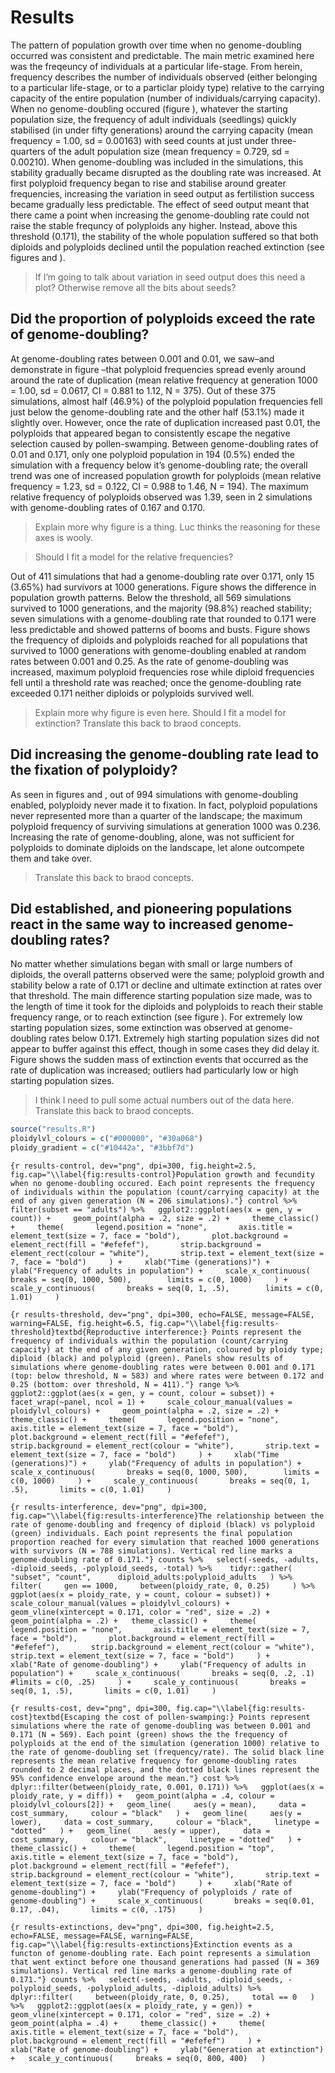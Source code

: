 # Results {#results}

The pattern of population growth over time when no genome-doubling occurred was consistent and predictable. The main metric examined here was the freqeuncy of individuals at a particular life-stage. From herein, frequency describes the number of individuals observed (either belonging to a particular life-stage, or to a particlar ploidy type) relative to the carrying capacity of the entire population (number of individuals/carrying capacity). When no genome-doubling occured (figure \ref{fig:results-control}), whatever the starting population size, the frequency of adult individuals (seedlings) quickly stabilised (in under fifty generations) around the carrying capacity (mean frequency = 1.00, sd = 0.00163) with seed counts at just under three-quarters of the adult population size (mean frequency = 0.729, sd = 0.00210). When genome-doubling was included in the simulations, this stability gradually became disrupted as the doubling rate was increased. At first polyploid frequency began to rise and stabilise around greater frequencies, increasing the variation in seed output as fertilistion success became gradually less predictable. The effect of seed output meant that there came a point when increasing the genome-doubling rate could not raise the stable frequncy of polyploids any higher. Instead, above this threshold (0.171), the stability of the whole population suffered so that both diploids and polyploids declined until the population reached extinction (see figures \ref{fig:results-threshold} and \ref{fig:results-interference}).

>If I'm going to talk about variation in seed output does this need a plot? Otherwise remove all the bits about seeds?

## Did the proportion of polyploids exceed the rate of genome-doubling?

At genome-doubling rates between 0.001 and 0.01, we saw--and demonstrate in figure \ref{fig:results-cost}--that polyploid frequencies spread evenly around around the rate of duplication (mean relative frequency at generation 1000 = 1.00, sd = 0.0617, CI = 0.881 to 1.12, N = 375). Out of these 375 simulations, almost half (46.9%) of the polyploid population frequencies fell just below the genome-doubling rate and the other half (53.1%) made it slightly over. However, once the rate of duplication increased past 0.01, the polyploids that appeared began to consistently escape the negative selection caused by pollen-swamping. Between genome-doubling rates of 0.01 and 0.171, only one polyploid population in 194 (0.5%) ended the simulation with a frequency below it's genome-doubling rate; the overall trend was one of increased population growth for polyploids (mean relative frequency = 1.23, sd = 0.122, CI = 0.988 to 1.46, N = 194). The maximum relative frequency of polyploids observed was 1.39, seen in 2 simulations with genome-doubling rates of 0.167 and 0.170.


>Explain more why figure \ref{fig:results-cost} is a thing. Luc thinks the reasoning for these axes is wooly.

>Should I fit a model for the relative frequencies?

Out of 411 simulations that had a genome-doubling rate over 0.171, only 15 (3.65%) had survivors at 1000 generations. Figure \ref{fig:results-threshold} shows the difference in population growth patterns. Below the threshold, all 569 simulations survived to 1000 generations, and the majority (98.8%) reached stability; seven simulations with a genome-doubling rate that rounded to 0.171 were less predictable and showed patterns of booms and busts. Figure \ref{fig:results-interference} shows the frequency of diploids and polyploids reached for all populations that survived to 1000 generations with genome-doubling enabled at random rates between 0.001 and 0.25. As the rate of genome-doubling was increased, maximum polyploid frequencies rose while diploid frequencies fell until a threshold rate was reached; once the genome-doubling rate exceeded 0.171 neither diploids or polyploids survived well. 

>Explain more why figure \ref{fig:results-threshold} is even here.
>Should I fit a model for extinction?
>Translate this back to braod concepts.

## Did increasing the genome-doubling rate lead to the fixation of polyploidy?

As seen in figures \ref{fig:results-interference} and \ref{fig:results-threshold}, out of 994 simulations with genome-doubling enabled, polyploidy never made it to fixation. In fact, polyploid populations never represented more than a quarter of the landscape; the maximum polyploid frequency of surviving simulations at generation 1000 was 0.236. Increasing the rate of genome-doubling, alone, was not sufficient for polyploids to dominate diploids on the landscape, let alone outcompete them and take over. 

>Translate this back to braod concepts.

## Did established, and pioneering populations react in the same way to increased genome-doubling rates?

No matter whether simulations began with small or large numbers of diploids, the overall patterns observed were the same; polyploid growth and stability below a rate of 0.171 or decline and ultimate extinction at rates over that threshold. The main difference starting population size made, was to the length of time it took for the diploids and polyploids to reach their stable frequency range, or to reach extinction (see figure \ref{fig:results-threshold}). For extremely low starting population sizes, some extinction was observed at genome-doubling rates below 0.171. Extremely high starting population sizes did not appear to buffer against this effect, though in some cases they did delay it. Figure \ref{fig:results-extinctions} shows the sudden mass of extinction events that occurred as the rate of duplication was increased; outliers had particularly low or high starting population sizes.

>I think I need to pull some actual numbers out of the data here.
>Translate this back to braod concepts.

```r
source("results.R")
ploidylvl_colours = c("#000000", "#30a068")
ploidy_gradient = c("#10442a", "#3bbf7d")
```

```{r results-control, dev="png", dpi=300, fig.height=2.5, fig.cap="\\label{fig:results-control}Population growth and fecundity when no genome-doubling occured. Each point represents the frequency of individuals within the population (count/carrying capacity) at the end of any given generation (N = 206 simulations)."}
control %>%
  filter(subset == "adults") %>%
  ggplot2::ggplot(aes(x = gen, y = count)) +
    geom_point(alpha = .2, size = .2) +
    theme_classic() +
    theme(
      legend.position = "none",
      axis.title = element_text(size = 7, face = "bold"),
      plot.background = element_rect(fill = "#efefef"),
      strip.background = element_rect(colour = "white"),
      strip.text = element_text(size = 7, face = "bold")
    ) +
    xlab("Time (generations)") +
    ylab("Frequency of adults in population") +
    scale_x_continuous(
      breaks = seq(0, 1000, 500), 
      limits = c(0, 1000)
    ) +
    scale_y_continuous(
      breaks = seq(0, 1, .5), 
      limits = c(0, 1.01)
    )
```

```{r results-threshold, dev="png", dpi=300, echo=FALSE, message=FALSE, warning=FALSE, fig.height=6.5, fig.cap="\\label{fig:results-threshold}textbd{Reproductive interference:} Points represent the frequency of individuals within the population (count/carrying capacity) at the end of any given generation, coloured by ploidy type; diploid (black) and polyploid (green). Panels show results of simulations where genome-doubling rates were between 0.001 and 0.171 (top: below threshold, N = 583) and where rates were between 0.172 and 0.25 (bottom: over threshold, N = 411)."}
range %>%
  ggplot2::ggplot(aes(x = gen, y = count, colour = subset)) +
    facet_wrap(~panel, ncol = 1) +
    scale_colour_manual(values = ploidylvl_colours) +
    geom_point(alpha = .2, size = .2) +
    theme_classic() +
    theme(
      legend.position = "none",
      axis.title = element_text(size = 7, face = "bold"),
      plot.background = element_rect(fill = "#efefef"),
      strip.background = element_rect(colour = "white"),
      strip.text = element_text(size = 7, face = "bold")
    ) +
    xlab("Time (generations)") +
    ylab("Frequency of adults in population") +
    scale_x_continuous(
      breaks = seq(0, 1000, 500), 
      limits = c(0, 1000)
    ) +
    scale_y_continuous(
      breaks = seq(0, 1, .5),
      limits = c(0, 1.01)
    )
```

```{r results-interference, dev="png", dpi=300, fig.cap="\\label{fig:results-interference}The relationship between the rate of genome-doubling and freqency of diploid (black) vs polyploid (green) individuals. Each point represents the final population proportion reached for every simulation that reached 1000 generations with survivors (N = 788 simulations). Vertical red line marks a genome-doubling rate of 0.171."}
counts %>%
  select(-seeds, -adults, -diploid_seeds, -polyploid_seeds, -total) %>% 
  tidyr::gather(
    "subset", "count", 
    diploid_adults:polyploid_adults
  ) %>%
  filter(
    gen == 1000,
    between(ploidy_rate, 0, 0.25)  
  ) %>%
  ggplot(aes(x = ploidy_rate, y = count, colour = subset)) +
  scale_colour_manual(values = ploidylvl_colours) +
  geom_vline(xintercept = 0.171, color = "red", size = .2) +
  geom_point(alpha = .2) +
  theme_classic() +
    theme(
      legend.position = "none",
      axis.title = element_text(size = 7, face = "bold"),
      plot.background = element_rect(fill = "#efefef"),
      strip.background = element_rect(colour = "white"),
      strip.text = element_text(size = 7, face = "bold")
    ) +
    xlab("Rate of genome-doubling") +
    ylab("Frequency of adults in population") +
    scale_x_continuous(
      breaks = seq(0, .2, .1)
      #limits = c(0, .25)
    ) +
    scale_y_continuous(
      breaks = seq(0, 1, .5),
      limits = c(0, 1.01)
    )
```


```{r results-cost, dev="png", dpi=300, fig.cap="\\label{fig:results-cost}textbd{Escaping the cost of pollen-swamping:} Points represent simulations where the rate of genome-doubling was between 0.001 and 0.171 (N = 569). Each point (green) shows the the frequency of polyploids at the end of the simulation (generation 1000) relative to the rate of genome-doubling set (frequency/rate). The solid black line represents the mean relative frequency for genome-doubling rates rounded to 2 decimal places, and the dotted black lines represent the 95% confidence envelope around the mean."}
cost %>%
  dplyr::filter(between(ploidy_rate, 0.001, 0.171)) %>%
  ggplot(aes(x = ploidy_rate, y = diff)) +
  geom_point(alpha = .4, colour = ploidylvl_colours[2]) +
  geom_line(
    aes(y = mean),
    data = cost_summary,
    colour = "black"
  ) +
  geom_line(
    aes(y = lower),
    data = cost_summary,
    colour = "black",
    linetype = "dotted"
  ) +
  geom_line(
    aes(y = upper),
    data = cost_summary,
    colour = "black",
    linetype = "dotted"
  ) +
  theme_classic() +
    theme(
      legend.position = "top",
      axis.title = element_text(size = 7, face = "bold"),
      plot.background = element_rect(fill = "#efefef"),
      strip.background = element_rect(colour = "white"),
      strip.text = element_text(size = 7, face = "bold")
    ) +
    xlab("Rate of genome-doubling") +
    ylab("Frequency of polyploids / rate of genome-doubling") +
    scale_x_continuous(
      breaks = seq(0.01, 0.17, .04),
      limits = c(0, .175)
    ) 
```

```{r results-extinctions, dev="png", dpi=300, fig.height=2.5, echo=FALSE, message=FALSE, warning=FALSE, fig.cap="\\label{fig:results-extinctions}Extinction events as a functon of genome-doubling rate. Each point represents a simulation that went extinct before one thousand generations had passed (N = 369 simulations). Vertical red line marks a genome-doubling rate of 0.171."}
counts %>%
  select(-seeds, -adults, -diploid_seeds, -polyploid_seeds, -polyploid_adults, -diploid_adults) %>%
  dplyr::filter(
    between(ploidy_rate, 0, 0.25),
    total == 0
  ) %>%
  ggplot2::ggplot(aes(x = ploidy_rate, y = gen)) +
    geom_vline(xintercept = 0.171, color = "red", size = .2) +
    geom_point(alpha = .4) +
    theme_classic() +
    theme(
      axis.title = element_text(size = 7, face = "bold"),
      plot.background = element_rect(fill = "#efefef")
    ) +
    xlab("Rate of genome-doubling") +
    ylab("Generation at extinction") +
  scale_y_continuous(
    breaks = seq(0, 800, 400)
  )
```

